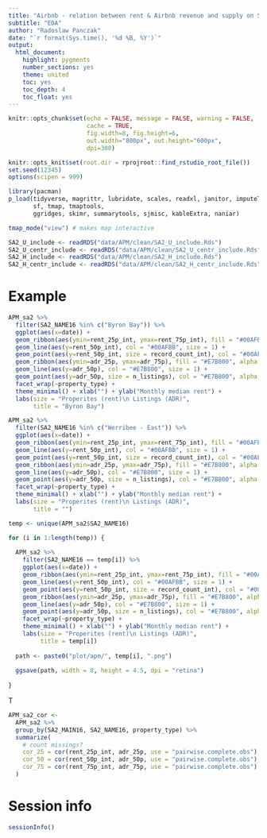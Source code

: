 ```yaml
---
title: "Airbnb - relation between rent & Airbnb revenue and supply on SA2 level"
subtitle: "EDA"
author: "Radoslaw Panczak"
date: "`r format(Sys.time(), '%d %B, %Y')`"
output: 
  html_document: 
    highlight: pygments
    number_sections: yes
    theme: united
    toc: yes
    toc_depth: 4
    toc_float: yes
---
```


<!-- ------------------------------------------------------------ --> 

```r
knitr::opts_chunk$set(echo = FALSE, message = FALSE, warning = FALSE, 
                      cache = TRUE,
                      fig.width=8, fig.height=6, 
                      out.width="800px", out.height="600px", 
                      dpi=300)

knitr::opts_knit$set(root.dir = rprojroot::find_rstudio_root_file())
set.seed(12345)
options(scipen = 999)

library(pacman) 
p_load(tidyverse, magrittr, lubridate, scales, readxl, janitor, imputeTS,
       sf, tmap, tmaptools, 
       ggridges, skimr, summarytools, sjmisc, kableExtra, naniar)

tmap_mode("view") # makes map interactive
```


```r
SA2_U_include <- readRDS("data/APM/clean/SA2_U_include.Rds")
SA2_U_centr_include <- readRDS("data/APM/clean/SA2_U_centr_include.Rds")
SA2_H_include <- readRDS("data/APM/clean/SA2_H_include.Rds")
SA2_H_centr_include <- readRDS("data/APM/clean/SA2_H_centr_include.Rds")
```

<!-- ------------------------------------------------------------ --> 

# Example

```r
APM_sa2 %>%
  filter(SA2_NAME16 %in% c("Byron Bay")) %>% 
  ggplot(aes(x=date)) +
  geom_ribbon(aes(ymin=rent_25p_int, ymax=rent_75p_int), fill = "#00AFBB", alpha = .33) +
  geom_line(aes(y=rent_50p_int), col = "#00AFBB", size = 1) +
  geom_point(aes(y=rent_50p_int, size = record_count_int), col = "#00AFBB", alpha = .50) + 
  geom_ribbon(aes(ymin=adr_25p, ymax=adr_75p), fill = "#E7B800", alpha = .33) +
  geom_line(aes(y=adr_50p), col = "#E7B800", size = 1) +
  geom_point(aes(y=adr_50p, size = n_listings), col = "#E7B800", alpha = .50) + 
  facet_wrap(~property_type) +
  theme_minimal() + xlab("") + ylab("Monthly median rent") + 
  labs(size = "Properites (rent)\n Listings (ADR)",
       title = "Byron Bay")
```

```r
APM_sa2 %>%
  filter(SA2_NAME16 %in% c("Werribee - East")) %>% 
  ggplot(aes(x=date)) +
  geom_ribbon(aes(ymin=rent_25p_int, ymax=rent_75p_int), fill = "#00AFBB", alpha = .33) +
  geom_line(aes(y=rent_50p_int), col = "#00AFBB", size = 1) +
  geom_point(aes(y=rent_50p_int, size = record_count_int), col = "#00AFBB", alpha = .50) + 
  geom_ribbon(aes(ymin=adr_25p, ymax=adr_75p), fill = "#E7B800", alpha = .33) +
  geom_line(aes(y=adr_50p), col = "#E7B800", size = 1) +
  geom_point(aes(y=adr_50p, size = n_listings), col = "#E7B800", alpha = .50) + 
  facet_wrap(~property_type) +
  theme_minimal() + xlab("") + ylab("Monthly median rent") + 
  labs(size = "Properites (rent)\n Listings (ADR)",
       title = "")
```


```r
temp <- unique(APM_sa2$SA2_NAME16)

for (i in 1:length(temp)) {
  
  APM_sa2 %>%
    filter(SA2_NAME16 == temp[i]) %>% 
    ggplot(aes(x=date)) +
    geom_ribbon(aes(ymin=rent_25p_int, ymax=rent_75p_int), fill = "#00AFBB", alpha = .33) +
    geom_line(aes(y=rent_50p_int), col = "#00AFBB", size = 1) +
    geom_point(aes(y=rent_50p_int, size = record_count_int), col = "#00AFBB", alpha = .50) + 
    geom_ribbon(aes(ymin=adr_25p, ymax=adr_75p), fill = "#E7B800", alpha = .33) +
    geom_line(aes(y=adr_50p), col = "#E7B800", size = 1) +
    geom_point(aes(y=adr_50p, size = n_listings), col = "#E7B800", alpha = .50) + 
    facet_wrap(~property_type) +
    theme_minimal() + xlab("") + ylab("Monthly median rent") + 
    labs(size = "Properites (rent)\n Listings (ADR)",
         title = temp[i])
  
  path <- paste0("plot/apm/", temp[i], ".png")
  
  ggsave(path, width = 8, height = 4.5, dpi = "retina")
  
}
```

T
```r
APM_sa2_cor <- 
  APM_sa2 %>%
  group_by(SA2_MAIN16, SA2_NAME16, property_type) %>% 
  summarize(
    # count missings?
    cor_25 = cor(rent_25p_int, adr_25p, use = "pairwise.complete.obs"),
    cor_50 = cor(rent_50p_int, adr_50p, use = "pairwise.complete.obs"),
    cor_75 = cor(rent_75p_int, adr_75p, use = "pairwise.complete.obs")
  )

```

<!-- ------------------------------------------------------------ --> 

# Session info

```r
sessionInfo()
```